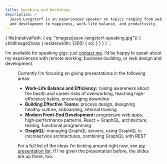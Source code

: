 ```yaml
---
title: Speaking and Workshops
description: >
  Jason Lengstorf is an experienced speaker on topics ranging from web design
  and development to happiness, work-life balance, and productivity.
---
```



  {
    file(relativePath: { eq: "images/jason-lengstorf-speaking.jpg"}) {
      childImageSharp {
        resize(width: 1300) {
          src
        }
      }
    }
  }
`;

I’m available for speaking gigs; just [contact me](mailto:speaking@lengstorf.com?subject=Speaking+Inquiry). I’d be happy to speak about my experiences with remote working, business-building, or web design and development.

<Figure
  src="images/jason-lengstorf-speaking.jpg"
  alt="Jason Lengstorf speaking at the GraphQL Summit, 2017."
  caption="Jason Lengstorf at the 2017 GraphQL Summit in San Francisco."
  creditLink="https://orangephotography.com/"
  credit="Orange Photography"
/>

Currently I’m focusing on giving presentations in the following areas:

-   **Work-Life Balance and Efficiency:** raising awareness about the health and career risks of overworking, teaching high-efficiency habits, encouraging downtime
-   **Building Effective Teams:** process design, designing healthy culture, onboarding, internal training
-   **Modern Front-End Development:** progressive web apps, high-performance patterns, React + GraphQL, architecture, testing, functional programming
-   **GraphQL:** managing GraphQL servers, using GraphQL in microservice architectures, combining GraphQL with REST

For a full list of the ideas I’m kicking around right now, see [my presentation list](https://github.com/jlengstorf/presentations). If I’ve given the presentation before, the slides are up there, too.

<SpeakingEvents />
